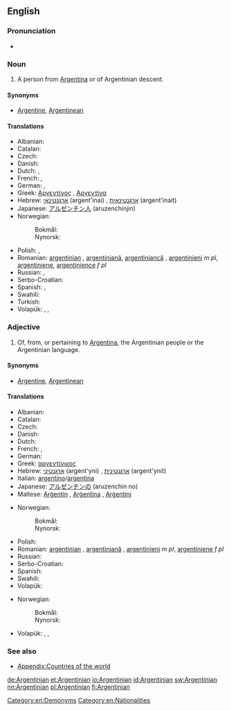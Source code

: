 ==English==

===Pronunciation===
* {{IPA|/ɑɹˌdʒɨnˈtɪniən/|/ɑɹˌdʒɨnˈtiːniən/|lang=en}}

===Noun===
{{en-noun}}

# A person from [[Argentina]] or of Argentinian descent.

====Synonyms====
* [[Argentine]], [[Argentinean]]

====Translations====
{{trans-top|person from Argentina}}
* Albanian: {{t+|sq|argjentinas|xs=Albanian}}
* Catalan: {{t-|ca|argentí|m}}
* Czech: {{t-|cs|Argentinec|m}}
* Danish: {{t+|da|argentiner}}
* Dutch: {{t+|nl|Argentijn|m}}, {{t+|nl|Argentijnse|f}}
* French: {{t+|fr|Argentin|m}}, {{t+|fr|Argentine|f}}
* German: {{t+|de|Argentinier|m}}, {{t+|de|Argentinierin|f}}
* Greek: [[Αργεντίνος]] {{m}}, [[Αργεντίνα]] {{f}}
* Hebrew: [[ארגנטינאי]] (argent'inai) {{m}}, [[ארגנטינאית]] (argent'inait) {{f}}
* Japanese: [[アルゼンチン人]] (aruzenchinjin)
* Norwegian:
*: Bokmål: {{t+|nb|argentiner|m}}
*: Nynorsk: {{t+|nn|argentinar|m}}
{{trans-mid}}
* Polish: {{t+|pl|Argentyńczyk|m}}, {{t+|pl|Argentynka|f}}
* Romanian: [[argentinian]] {{m}}, [[argentiniană]], [[argentiniancă]] {{f}}, [[argentinieni]] ''m pl'', [[argentiniene]], [[argentinience]] ''f pl''
* Russian: {{t+|ru|аргентинец|m|tr=argentínec|sc=Cyrl}}, {{t+|ru|аргентинка|f|tr=argentínka|sc=Cyrl}}
* Serbo-Croatian: {{t|sh|Argentinac|m}}
* Spanish: {{t+|es|argentino|m}}, {{t-|es|argentina|f}}
* Swahili: {{t+|sw|Mwajentina}}
* Turkish: {{t+|tr|Arjantinli}}
* Volapük: {{qualifier|♂♀}} {{t+|vo|Largäntänan}}, {{qualifier|♂}} {{t-|vo|hi-Largäntänan}}, {{qualifier|♀}} {{t-|vo|ji-Largäntänan}}
{{trans-bottom}}

===Adjective===
{{en-adj|-}}

# Of, from, or pertaining to [[Argentina]], the Argentinian people or the Argentinian language.

====Synonyms====
* [[Argentine]], [[Argentinean]]

====Translations====
{{trans-top|pertaining to Argentina}}
* Albanian: {{t+|sq|argjentinas|xs=Albanian}}
* Catalan: {{t-|ca|argentí}}
* Czech: {{t+|cs|argentinský|m}}
* Danish: {{t-|da|argentinsk}}
* Dutch: {{t+|nl|Argentijns}}
* French: {{t+|fr|argentin|m}}, {{t+|fr|argentine|f}}
* German: {{t+|de|argentinisch}}
* Greek: [[αργεντίνικος]]
* Hebrew: [[ארגנטיני]] (argent'yni) {{m}}, [[ארגנטינית]] (argent'ynit) {{f}}
* Italian: [[argentino]]/[[argentina]]
* Japanese: [[アルゼンチンの]] (aruzenchin no)
* Maltese: [[Arġentin]] {{m}}, [[Arġentina]] {{f}}, [[Arġentini]] {{p}}
{{trans-mid}}
* Norwegian:
*: Bokmål: {{t-|nb|argentinsk}}
*: Nynorsk: {{t+|nn|argentinsk}}
* Polish: {{t+|pl|argentyński|m}}
* Romanian: [[argentinian]] {{m}}, [[argentiniană]] {{f}}, [[argentinieni]] ''m pl'', [[argentiniene]] ''f pl''
* Russian: {{t+|ru|аргентинский|tr=argentínskij|sc=Cyrl}}
* Serbo-Croatian: {{t|sh|argentinski}}
* Spanish: {{t+|es|argentino}}
* Swahili: {{t-|sw|Kiajentina}}
* Volapük: {{t+|vo|Largäntänik}}
{{trans-bottom}}

{{trans-top|pertaining to an Argentinian, Argentinians}}
* Norwegian:
*: Bokmål: {{t-|nb|argentinsk}}
*: Nynorsk: {{t+|nn|argentinsk}}
{{trans-mid}}
* Volapük: {{qualifier|♂♀}} {{t-|vo|Largäntänanik}}, {{qualifier|♂}} {{t-|vo|hi-Largäntänanik}}, {{qualifier|♀}} {{t-|vo|ji-Largäntänanik}}
{{trans-bottom}}

===See also===
* [[Appendix:Countries of the world]]

[[Category:en:Demonyms]]
[[Category:en:Nationalities]]

[[de:Argentinian]]
[[et:Argentinian]]
[[io:Argentinian]]
[[id:Argentinian]]
[[sw:Argentinian]]
[[nn:Argentinian]]
[[pl:Argentinian]]
[[fi:Argentinian]]